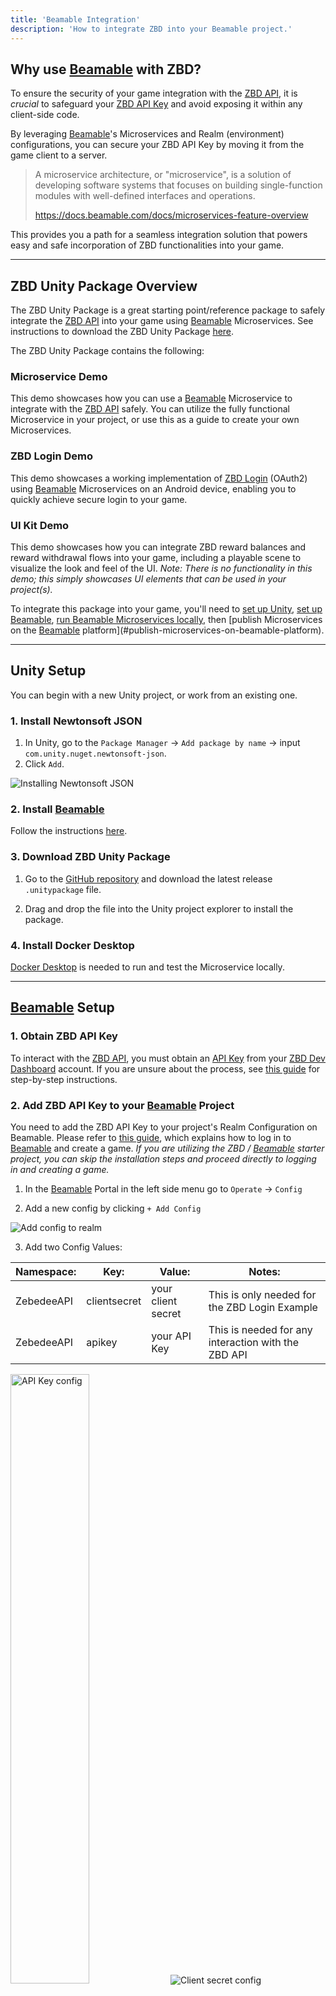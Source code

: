---
title: 'Beamable Integration'
description: 'How to integrate ZBD into your Beamable project.'
---

## Why use [Beamable](https://beamable.com/?referral=zbd) with ZBD?

To ensure the security of your game integration with the [ZBD API](/api-reference/introduction), it is _crucial_ to safeguard your [ZBD API Key](/docs/dashboard/projects/api) and avoid exposing it within any client-side code. 

By leveraging [Beamable](https://beamable.com/?referral=zbd)'s Microservices and Realm (environment) configurations, you can secure your ZBD API Key by moving it from the game client to a server.

> A microservice architecture, or "microservice", is a solution of developing software systems that focuses on building single-function modules with well-defined interfaces and operations.
> 
> https://docs.beamable.com/docs/microservices-feature-overview

This provides you a path for a seamless integration solution that powers easy and safe incorporation of ZBD functionalities into your game.

---

## ZBD Unity Package Overview

The ZBD Unity Package is a great starting point/reference package to safely integrate the [ZBD API](/api-reference/introduction) into your game using [Beamable](https://beamable.com/?referral=zbd) Microservices. See instructions to download the ZBD Unity Package [here](#3-download-zbd-unity-package).

The ZBD Unity Package contains the following:

### Microservice Demo

This demo showcases how you can use a [Beamable](https://beamable.com/?referral=zbd) Microservice to integrate with the [ZBD API](/api-reference/introduction) safely. You can utilize the fully functional Microservice in your project, or use this as a guide to create your own Microservices.

### ZBD Login Demo

This demo showcases a working implementation of [ZBD Login](/docs/zbd-login/introduction) (OAuth2) using [Beamable](https://beamable.com/?referral=zbd) Microservices on an Android device, enabling you to quickly achieve secure login to your game. 

### UI Kit Demo

This demo showcases how you can integrate ZBD reward balances and reward withdrawal flows into your game, including a playable scene to visualize the look and feel of the UI. _Note: There is no functionality in this demo; this simply showcases UI elements that can be used in your project(s)._

To integrate this package into your game, you'll need to [set up Unity](#unity-setup), [set up Beamable](#beamable-setup), [run Beamable Microservices locally](#run-microservices-locally), then [publish Microservices on the [Beamable](https://beamable.com/?referral=zbd) platform](#publish-microservices-on-beamable-platform). 

---

## Unity Setup

You can begin with a new Unity project, or work from an existing one.

### 1. Install Newtonsoft JSON

1. In Unity, go to the `Package Manager` -> `Add package by name` -> input `com.unity.nuget.newtonsoft-json`.
2. Click `Add`.

<Frame>
  <img src="/img/v2/guides/beamable/beamable-json-package.png" alt="Installing Newtonsoft JSON" />
</Frame>

### 2. Install [Beamable](https://beamable.com/?referral=zbd)

Follow the instructions [here](https://docs.beamable.com/docs/installing-beamable).

### 3. Download ZBD Unity Package

1. Go to the [GitHub repository](https://github.com/zebedeeio/beamable-starter/releases) and download the latest release `.unitypackage` file.

2. Drag and drop the file into the Unity project explorer to install the package.

### 4. Install Docker Desktop

[Docker Desktop](https://www.docker.com/) is needed to run and test the Microservice locally.

---

## [Beamable](https://beamable.com/?referral=zbd) Setup

### 1. Obtain ZBD API Key

To interact with the [ZBD API](/api-reference/introduction), you must obtain an [API Key](/docs/dashboard/projects/api) from your [ZBD Dev Dashboard](https://dashboard.zebedee.io/) account. If you are unsure about the process, see [this guide](/docs/dashboard/introduction) for step-by-step instructions.

### 2. Add ZBD API Key to your [Beamable](https://beamable.com/?referral=zbd) Project

You need to add the ZBD API Key to your project's Realm Configuration on Beamable. Please refer to [this guide](https://docs.beamable.com/docs/installing-beamable), which explains how to log in to [Beamable](https://beamable.com/?referral=zbd) and create a game. _If you are utilizing the ZBD / [Beamable](https://beamable.com/?referral=zbd) starter project, you can skip the installation steps and proceed directly to logging in and creating a game._

1. In the [Beamable](https://beamable.com/?referral=zbd) Portal in the left side menu go to `Operate` -> `Config`

2. Add a new config by clicking `+ Add Config`

<Frame>
  <img src="/img/v2/guides/beamable/beamable-realm-config.png" alt="Add config to realm" />
</Frame>

3. Add two Config Values:

| Namespace: | Key: | Value: | Notes: |
| --- | --- | --- | --- |
| ZebedeeAPI | clientsecret | your client secret | This is only needed for the ZBD Login Example |
| ZebedeeAPI | apikey | your API Key | This is needed for any interaction with the ZBD API |

<Frame>
  <img src="/img/v2/guides/beamable/beamable-config-api.png" width="50%" alt="API Key config" />
  <img src="/img/v2/guides/beamable/beamable-config-secret.png" alt="Client secret config" />
</Frame>

Here is an example of how your Realm configuration should look:

<Frame>
  <img src="/img/v2/guides/beamable/beamable-realm-overview.png" alt="Realm config overview" />
</Frame>

     💡 **Note:** To use the provided sample Microservice, you must use these exact namespace and key values.

---

## Run Microservices Locally

By leveraging Microservices, we are securing our ZBD API Key by moving it from the game client to a server.

Before testing the Microservices, we need to run it locally.

### 1. Open Microservices Manager

In Unity, go to `Window` -> `Beamable` ->  `Open Microservices Manager`

<Frame>
  <img src="/img/v2/guides/beamable/beamable-toolbox.png" alt="Open Microservices manager window" />
</Frame>

💡 **Note:** Here you will see the `ZebedeeMicroservice`

<Frame>
  <img src="/img/v2/guides/beamable/beamable-microservice-manager.png" alt="ZBD Microservice in Unity" />
</Frame>

💡 **Note:** If you see this warning, make sure you have Docker installed.
<Frame>
 <img src="/img/v2/guides/beamable/beamable-docker.png" width="500" alt="Docker warning" />
</Frame>

### 2. Run Microservice

Hit the `Play` button.

---

## Publish Microservices on [Beamable](https://beamable.com/?referral=zbd) Platform

When you are ready to test on other devices (outside of Unity editor), you will need to publish your Microservice to [Beamable](https://beamable.com/?referral=zbd).

### 1. Open [Beamable](https://beamable.com/?referral=zbd) Publish Window

In the `Microservices Manager` tab in Unity, click `Publish`.

<Frame>
  <img src="/img/v2/guides/beamable/beamable-publish.png" alt="Publish window in Unity" />
</Frame>

### 2. Publish Select Microservices

In the `Publish` window, toggle on which Microservice(s) you want published, then click `Publish`. This will deploy your Microservice(s) to [Beamable](https://beamable.com/?referral=zbd)'s platform.

<Frame>
  <img src="/img/v2/guides/beamable/beamable-deploy.png" alt="Publishing the Microservice" />
</Frame>

### 3. View Microservices Status

Validate the applicable Microservice(s) are running by viewing the `Microservices` tab in the [Beamable](https://beamable.com/?referral=zbd) Portal.

<Frame>
  <img src="/img/v2/guides/beamable/beamable-running.png" alt="Beamable Portal Microservice overview" />
</Frame>

💡 For more details on publishing Microservices, check out the [Beamable](https://beamable.com/?referral=zbd) documentation [here](https://docs.beamable.com/docs/microservices-distributing).

At this point, your game can now connect the published Beamable Microservice(s), which protects your ZBD API Key from the game client!

---

## Integrating the Microservices

To see sample code for how to integrate [Beamable](https://beamable.com/?referral=zbd) Microservices, view the `MyController.cs` file in the scripts directory of the ZBD Unity Package within Unity. Insert this code in applicable area(s) of your game; e.g. when you're [Sending sats to a ZBD Username](/api-reference/zbd-user/send).

To get data that needs to be secure from [Beamable](https://beamable.com/?referral=zbd) (as we do for the `apikey` and `clientsecret`), you can reference the code in `Config.cs` and the `GetAPIKey` function in `ZebedeeMicroservice.cs`.

```csharp
// This code ensures that the Beamable Microservice is ready
var ctx = BeamContext.Default;
await ctx.OnReady;

// This line makes the call to the Microservice
var result = await ctx.Microservices().ZebedeeMicroservice().GetWallet();

// Here we take the string and convert it to a response object
// The ZBD sdk has a response object for all responses.
// This allows you to easily get the data you need.
var jsonObject = JsonConvert.DeserializeObject<GetWalletDetails_Response>(result);

// If needed for custom Microservice integration...
// This code gets the value stored at the given key from Beamable
public string ApiKey => _settings.GetSetting("ZebedeeAPI", "apikey");
public string ClientSecret => _settings.GetSetting("ZebedeeAPI", "clientsecret");
```

---

## ZBD Login Example Scene

This scene shows how you can integrate [ZBD Login](/docs/zbd-login/introduction) with an Android build.

This uses the Microservice to communicate with ZBD to let your users log in securely.

To see how to integrate ZBD Login (OAuth2 flow) you can check out the `LoginController.cs` script. This handles the initial start of the login flow and the deep link functionality.

### 1. Get ZBD OAuth2 Client ID

Add your [Client ID](/docs/zbd-login/integration) from the [ZBD Dev Dashboard](https://dashboard.zebedee.io/) and add it to the `LoginController` in the ZBD Login demo scene.

<Frame>
  <img src="/img/v2/guides/beamable/beamable-clientid.png" alt="Add client ID to demo scene" />
</Frame>

### 2. Ensure Microservices are Published

If you haven't already, you will need to publish your Microservice(s) to [Beamable](https://beamable.com/?referral=zbd). Once your Microservice(s) are published, you will be able to use it from anywhere. See [Publish Select Microservices](#2-publish-select-microservices) for more details. 

### 3. Build for Android 

You can now build your game for Android. Learn more [here](https://docs.unity3d.com/Manual/android-BuildProcess.html).

---

## Troubleshooting

### General Issues

If you are experiencing any issues here are a few things to check:

- **Make sure you are logged in to [Beamable](https://beamable.com/?referral=zbd) in the Unity Editor**


<Frame>
  <img src="/img/v2/guides/beamable/beamable-user-icon.png" alt="Login button in Unity" />
</Frame>

<Frame>
  <img src="/img/v2/guides/beamable/beamable-logged-in.png" alt="Logged in message" />
</Frame>

- **Make sure you have the correct game selected in the [Beamable](https://beamable.com/?referral=zbd) plugin within Unity**

<Frame>
  <img src="/img/v2/guides/beamable/beamable-switch-game.png" alt="Switching games" />
</Frame>

<Frame>
  <img src="/img/v2/guides/beamable/beamable-game-list.png" alt="Select the correct game in Beamable" />
</Frame>

- **Ensure you are in the correct [Beamable](https://beamable.com/?referral=zbd) Realm (environment) in Unity**

<Frame>
  <img src="/img/v2/guides/beamable/beamable-env.png" width="500" alt="Correct Beamable realm" />
</Frame>

### 403 Errors

These issues are usually caused by an improper Docker or Microservice setup. 

A few things to check:

- **Docker is installed correctly and running**


<Frame>
  <img src="/img/v2/guides/beamable/beamable-docker.png" alt="Docker not installed" />
</Frame>

- **The Microservice is running locally when developing (this can be checked by the play button being highlighted in the Microservices tab in Unity)**

<Frame>
  <img src="/img/v2/guides/beamable/beamable-microservice-running.png" alt="Microservice running" />
</Frame>

- **If you are expecting a `Published` Microservice, ensure the Microservice is published and deployed to the correct Realm from the [Beamable](https://beamable.com/?referral=zbd) Portal.**

<Frame>
  <img src="/img/v2/guides/beamable/beamable-running.png" alt="Beamable Microservice Portal overview" />
</Frame>